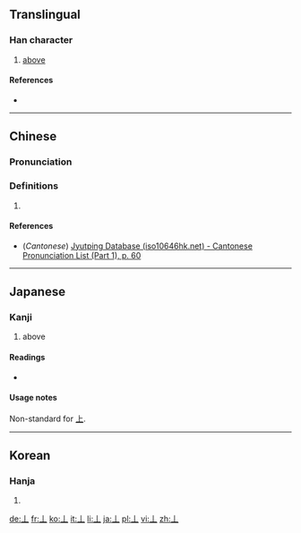 {{also|上}}<!-- may be replaced by zh-forms -->
==Translingual==

===Han character===
{{Han char|rn=1|rad=一|as=01|sn=2|four=|canj=LM|ids=⿱丨一}}

# [[above]]

====References====
* {{Han ref|kx=0076.010|dkj=00007|dj=0137.020|hdz=10003.010|uh=4E04|ud=19972}}

----

==Chinese==
{{zh-hanzi-box|[[丄]]}}

===Pronunciation===
{{zh-pron
|m=shàng
|c=soeng6
|h=
|mn=
|w=
|mc=
|oc=
|ma=|ma2=
|cat=
}}

===Definitions===
{{zh-pos}}

# {{defn|Han|sort=一01}}

====References====
* (''Cantonese'') [http://www.iso10646hk.net/jp/document/download.jsp Jyutping Database (iso10646hk.net) - Cantonese Pronunciation List (Part 1), p. 60]

----

==Japanese==

===Kanji===
{{ja-kanji|grade=uc|rs=一01}}

# above

====Readings====
* {{ja-readings|on=[[しょう]] (shō), [[じょう]] (jō)|kun=[[うえ]] (ue), [[かみ]] (kami)}}

====Usage notes====
Non-standard for [[上]].

----

==Korean==

===Hanja===
{{ko-hanja|hangeul=상|rv=sang|mr=sang|y=sang|eumhun=위|ehrv=wi|ehmr=wi|ehy=wi}}

# {{defn|lang=ko|sort=一01}}

[[de:丄]]
[[fr:丄]]
[[ko:丄]]
[[it:丄]]
[[li:丄]]
[[ja:丄]]
[[pl:丄]]
[[vi:丄]]
[[zh:丄]]